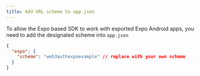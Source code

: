 ```yaml
---
title: Add URL scheme to app.json
---
```


To allow the Expo based SDK to work with exported Expo Android apps, you need to add the designated scheme into `app.json`

```json
{
  "expo": {
    "scheme": "web3authexpoexample" // replace with your own scheme
  }
}
```
